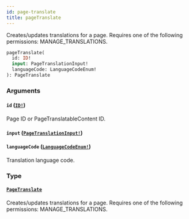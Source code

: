 ```yaml
---
id: page-translate
title: pageTranslate
---
```


Creates/updates translations for a page. Requires one of the following permissions: MANAGE_TRANSLATIONS.

```graphql
pageTranslate(
  id: ID!
  input: PageTranslationInput!
  languageCode: LanguageCodeEnum!
): PageTranslate

```

### Arguments

#### `id` ([`ID!`](../../../developer/api-reference/scalars/id))

Page ID or PageTranslatableContent ID.

#### `input` ([`PageTranslationInput!`](../../../developer/api-reference/inputs/page-translation-input))

#### `languageCode` ([`LanguageCodeEnum!`](../../../developer/api-reference/enums/language-code-enum))

Translation language code.

### Type

#### [`PageTranslate`](../../../developer/api-reference/objects/page-translate)

Creates/updates translations for a page. Requires one of the following permissions: MANAGE_TRANSLATIONS.
